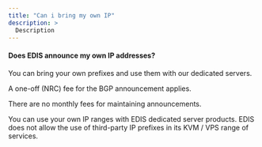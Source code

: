 ```yaml
---
title: "Can i bring my own IP"
description: >
  Description
---
```


#### **Does EDIS announce my own IP addresses?**

You can bring your own prefixes and use them with our dedicated servers.

A one-off (NRC) fee for the BGP announcement applies.

There are no monthly fees for maintaining announcements.

<div class="note-callout">You can use your own IP ranges with EDIS dedicated server products.  
EDIS does not allow the use of third-party IP prefixes in its KVM / VPS range of services.</div>